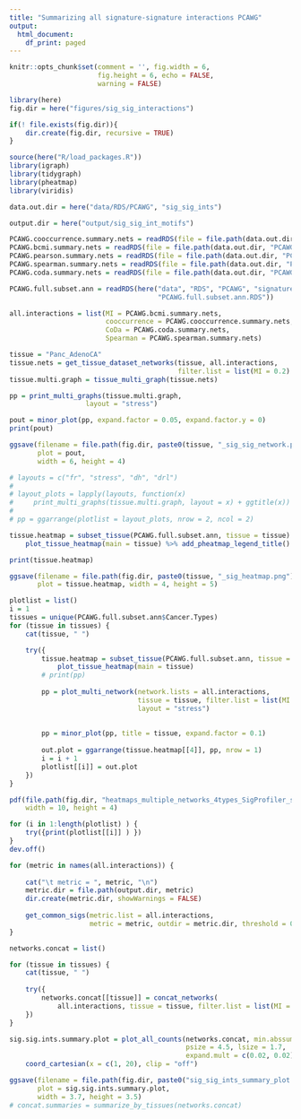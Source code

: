 ```yaml
---
title: "Summarizing all signature-signature interactions PCAWG"
output: 
  html_document:
    df_print: paged
---
```


```r
knitr::opts_chunk$set(comment = '', fig.width = 6, 
                      fig.height = 6, echo = FALSE, 
                      warning = FALSE)
```

```r
library(here)
fig.dir = here("figures/sig_sig_interactions")

if(! file.exists(fig.dir)){
    dir.create(fig.dir, recursive = TRUE)
}

source(here("R/load_packages.R"))
library(igraph)
library(tidygraph)
library(pheatmap)
library(viridis)

data.out.dir = here("data/RDS/PCAWG", "sig_sig_ints")

output.dir = here("output/sig_sig_int_motifs")
```

```r
PCAWG.cooccurrence.summary.nets = readRDS(file = file.path(data.out.dir, "PCAWG.cooccurrence.summary.nets.RDS") )
PCAWG.bcmi.summary.nets = readRDS(file = file.path(data.out.dir, "PCAWG.bcmi.summary.nets.RDS") )
PCAWG.pearson.summary.nets = readRDS(file = file.path(data.out.dir, "PCAWG.pearson.summary.nets.RDS") )
PCAWG.spearman.summary.nets = readRDS(file = file.path(data.out.dir, "PCAWG.spearman.summary.nets.RDS") )
PCAWG.coda.summary.nets = readRDS(file = file.path(data.out.dir, "PCAWG.coda.summary.nets.RDS") )

PCAWG.full.subset.ann = readRDS(here("data", "RDS", "PCAWG", "signatures",
                                     "PCAWG.full.subset.ann.RDS"))

```

```r
all.interactions = list(MI = PCAWG.bcmi.summary.nets,
                        cooccurrence = PCAWG.cooccurrence.summary.nets,
                        CoDa = PCAWG.coda.summary.nets,
                        Spearman = PCAWG.spearman.summary.nets)
```

```r
tissue = "Panc_AdenoCA"
tissue.nets = get_tissue_dataset_networks(tissue, all.interactions, 
                                          filter.list = list(MI = 0.2) )
tissue.multi.graph = tissue_multi_graph(tissue.nets)

pp = print_multi_graphs(tissue.multi.graph, 
                   layout = "stress")

pout = minor_plot(pp, expand.factor = 0.05, expand.factor.y = 0)
print(pout)

ggsave(filename = file.path(fig.dir, paste0(tissue, "_sig_sig_network.png") ),
       plot = pout,
       width = 6, height = 4)

# layouts = c("fr", "stress", "dh", "drl")
# 
# layout_plots = lapply(layouts, function(x) 
#     print_multi_graphs(tissue.multi.graph, layout = x) + ggtitle(x))
# 
# pp = ggarrange(plotlist = layout_plots, nrow = 2, ncol = 2)
```

```r
tissue.heatmap = subset_tissue(PCAWG.full.subset.ann, tissue = tissue) %>% 
    plot_tissue_heatmap(main = tissue) %>% add_pheatmap_legend_title()

print(tissue.heatmap)

ggsave(filename = file.path(fig.dir, paste0(tissue, "_sig_heatmap.png") ), 
       plot = tissue.heatmap, width = 4, height = 5)
```


```r
plotlist = list()
i = 1
tissues = unique(PCAWG.full.subset.ann$Cancer.Types)
for (tissue in tissues) {
    cat(tissue, " ")

    try({
        tissue.heatmap = subset_tissue(PCAWG.full.subset.ann, tissue = tissue) %>% 
            plot_tissue_heatmap(main = tissue)
        # print(pp)
        
        pp = plot_multi_network(network.lists = all.interactions, 
                                tissue = tissue, filter.list = list(MI = 0.2),
                                layout = "stress")
        
        
        pp = minor_plot(pp, title = tissue, expand.factor = 0.1)
        
        out.plot = ggarrange(tissue.heatmap[[4]], pp, nrow = 1)
        i = i + 1
        plotlist[[i]] = out.plot
    })
}
```

```r
pdf(file.path(fig.dir, "heatmaps_multiple_networks_4types_SigProfiler_stress.pdf"),
    width = 10, height = 4)

for (i in 1:length(plotlist) ) {
    try({print(plotlist[[i]] ) })
}
dev.off()
```

```r
for (metric in names(all.interactions)) {
    
    cat("\t metric = ", metric, "\n")
    metric.dir = file.path(output.dir, metric)
    dir.create(metric.dir, showWarnings = FALSE)
    
    get_common_sigs(metric.list = all.interactions, 
                    metric = metric, outdir = metric.dir, threshold = 0.2)
}
```

```r
networks.concat = list()

for (tissue in tissues) {
    cat(tissue, " ")
    
    try({
        networks.concat[[tissue]] = concat_networks(
            all.interactions, tissue = tissue, filter.list = list(MI = 0.2))
    })
}

sig.sig.ints.summary.plot = plot_all_counts(networks.concat, min.abssum = 3,
                                            psize = 4.5, lsize = 1.7, 
                                            expand.mult = c(0.02, 0.02)) + 
    coord_cartesian(x = c(1, 20), clip = "off")

ggsave(filename = file.path(fig.dir, paste0("sig_sig_ints_summary_plot.png") ),
       plot = sig.sig.ints.summary.plot,
       width = 3.7, height = 3.5)
# concat.summaries = summarize_by_tissues(networks.concat)
```
